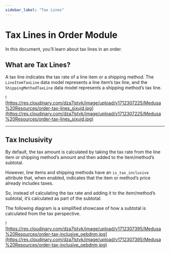 ```yaml
---
sidebar_label: "Tax Lines"
---
```


# Tax Lines in Order Module

In this document, you’ll learn about tax lines in an order.

## What are Tax Lines?

A tax line indicates the tax rate of a line item or a shipping method. The `LineItemTaxLine` data model represents a line item’s tax line, and the `ShippingMethodTaxLine` data model represents a shipping method’s tax line.

![https://res.cloudinary.com/dza7lstvk/image/upload/v1712307225/Medusa%20Resources/order-tax-lines_sixujd.jpg](https://res.cloudinary.com/dza7lstvk/image/upload/v1712307225/Medusa%20Resources/order-tax-lines_sixujd.jpg)

---

## Tax Inclusivity

By default, the tax amount is calculated by taking the tax rate from the line item or shipping method’s amount and then added to the item/method’s subtotal.

However, line items and shipping methods have an `is_tax_inclusive` attribute that, when enabled, indicates that the item or method’s price already includes taxes.

So, instead of calculating the tax rate and adding it to the item/method’s subtotal, it’s calculated as part of the subtotal.

<Note>

The following diagram is a simplified showcase of how a subtotal is calculated from the tax perspective.

</Note>

![https://res.cloudinary.com/dza7lstvk/image/upload/v1712307395/Medusa%20Resources/order-tax-inclusive_oebdnm.jpg](https://res.cloudinary.com/dza7lstvk/image/upload/v1712307395/Medusa%20Resources/order-tax-inclusive_oebdnm.jpg)